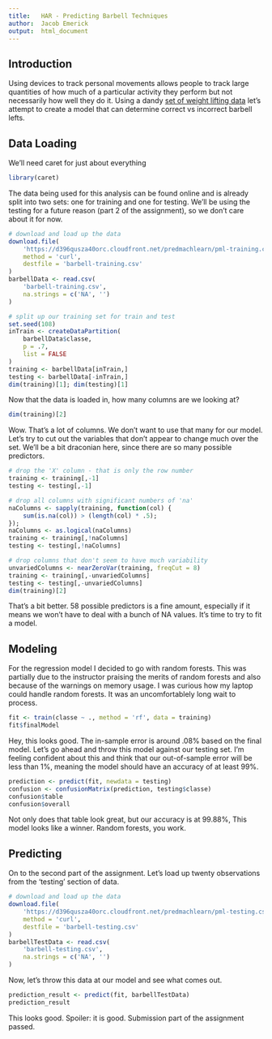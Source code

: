 ```yaml
---
title:   HAR - Predicting Barbell Techniques
author:  Jacob Emerick
output:  html_document
---
```


## Introduction
Using devices to track personal movements allows people to track large quantities of how much of a particular activity they perform but not necessarily how well they do it. Using a dandy [set of weight lifting data](http://groupware.les.inf.puc-rio.br/har) let's attempt to create a model that can determine correct vs incorrect barbell lefts.

## Data Loading
We'll need caret for just about everything

```r
library(caret)
```

The data being used for this analysis can be found online and is already split into two sets: one for training and one for testing. We'll be using the testing for a future reason (part 2 of the assignment), so we don't care about it for now.

```r
# download and load up the data
download.file(
    'https://d396qusza40orc.cloudfront.net/predmachlearn/pml-training.csv',
    method = 'curl',
    destfile = 'barbell-training.csv'
)
barbellData <- read.csv(
    'barbell-training.csv',
    na.strings = c('NA', '')
)

# split up our training set for train and test
set.seed(108)
inTrain <- createDataPartition(
    barbellData$classe,
    p = .7,
    list = FALSE
)
training <- barbellData[inTrain,]
testing <- barbellData[-inTrain,]
dim(training)[1]; dim(testing)[1]
```

Now that the data is loaded in, how many columns are we looking at?

```r
dim(training)[2]
```

Wow. That's a lot of columns. We don't want to use that many for our model. Let's try to cut out the variables that don't appear to change much over the set. We'll be a bit draconian here, since there are so many possible predictors.

```r
# drop the 'X' column - that is only the row number
training <- training[,-1]
testing <- testing[,-1]

# drop all columns with significant numbers of 'na'
naColumns <- sapply(training, function(col) {
    sum(is.na(col)) > (length(col) * .5);
});
naColumns <- as.logical(naColumns)
training <- training[,!naColumns]
testing <- testing[,!naColumns]

# drop columns that don't seem to have much variability
unvariedColumns <- nearZeroVar(training, freqCut = 8)
training <- training[,-unvariedColumns]
testing <- testing[,-unvariedColumns]
dim(training)[2]
```

That's a bit better. 58 possible predictors is a fine amount, especially if it means we won't have to deal with a bunch of NA values. It's time to try to fit a model.

## Modeling
For the regression model I decided to go with random forests. This was partially due to the instructor praising the merits of random forests and also because of the warnings on memory usage. I was curious how my laptop could handle random forests. It was an uncomfortablely long wait to process.

```r
fit <- train(classe ~ ., method = 'rf', data = training)
fit$finalModel
```

Hey, this looks good. The in-sample error is around .08% based on the final model. Let's go ahead and throw this model against our testing set. I'm feeling confident about this and think that our out-of-sample error will be less than 1%, meaning the model should have an accuracy of at least 99%.

```r
prediction <- predict(fit, newdata = testing)
confusion <- confusionMatrix(prediction, testing$classe)
confusion$table
confusion$overall
```

Not only does that table look great, but our accuracy is at 99.88%, This model looks like a winner. Random forests, you work.

## Predicting
On to the second part of the assignment. Let's load up twenty observations from the 'testing' section of data.

```r
# download and load up the data
download.file(
    'https://d396qusza40orc.cloudfront.net/predmachlearn/pml-testing.csv',
    method = 'curl',
    destfile = 'barbell-testing.csv'
)
barbellTestData <- read.csv(
    'barbell-testing.csv',
    na.strings = c('NA', '')
)
```

Now, let's throw this data at our model and see what comes out.

```r
prediction_result <- predict(fit, barbellTestData)
prediction_result
```

This looks good. Spoiler: it is good. Submission part of the assignment passed.